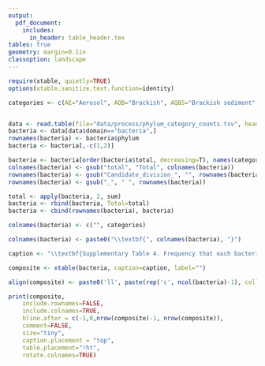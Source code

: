 ```yaml
---
output:
  pdf_document:
    includes:
      in_header: table_header.tex
tables: true
geometry: margin=0.1in
classoption: landscape
---
```


\captionsetup{labelformat=empty}


```r
require(xtable, quietly=TRUE)
options(xtable.sanitize.text.function=identity)

categories <- c(AE="Aerosol", AQB="Brackish", AQBS="Brackish sediment", AQF="Freshwater", AQFS="Freshwater sediment", AQM="Marine", AQMS="Marine sediment", AQH="Hydrothermal vent", AQI="Ice", AQO="Aquatic other", BD="Digesters", BF="Food-associated", BI="Industrial/mining", BP="Pollution associated", BO="Built other", PR="Plant root", PS="Plant surface", PO="Plant other", SA="Agricultural soil", SD="Desert soil", SP="Permafrost", SO="Other soils", ZV="Vertebrate", ZA="Arthropod", ZN="Other invertebrate", ZO="Other zoological", OT="Other", total="Total")


data <- read.table(file="data/process/phylum_category_counts.tsv", header=T)
bacteria <- data[data$domain=="bacteria",]
rownames(bacteria) <- bacteria$phylum
bacteria <- bacteria[,-c(1,2)]

bacteria <- bacteria[order(bacteria$total, decreasing=T), names(categories)]
colnames(bacteria) <- gsub("total", "Total", colnames(bacteria))
rownames(bacteria) <- gsub("Candidate_division_", "", rownames(bacteria))
rownames(bacteria) <- gsub("_", " ", rownames(bacteria))

total <- apply(bacteria, 2, sum)
bacteria <- rbind(bacteria, Total=total)
bacteria <- cbind(rownames(bacteria), bacteria)

colnames(bacteria) <- c("", categories)

colnames(bacteria) <- paste0("\\textbf{", colnames(bacteria), "}")

caption <- "\\textbf{Supplementary Table 4. Frequency that each bacterial phylum was found across each of the environmental categories.}"

composite <- xtable(bacteria, caption=caption, label="")

align(composite) <- paste0('ll', paste(rep('c', ncol(bacteria)-1), collapse=""))

print(composite,
	include.rownames=FALSE,
	include.colnames=TRUE,
	hline.after = c(-1,0,nrow(composite)-1, nrow(composite)),
	comment=FALSE,
	size="tiny",
	caption.placement = "top",
	table.placement="!ht",
	rotate.colnames=TRUE)

```
